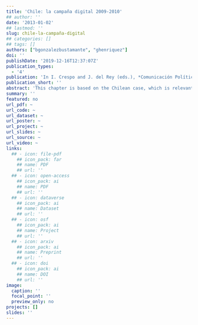 ```yaml
---
title: 'Chile: la campaña digital 2009-2010'
## author: ''
date: '2013-01-02'
## lastmod: ''
slug: chile-la-campaña-digital
## categories: []
## tags: []
authors: ["bgonzalezbustamante", "ghenriquez"]
doi: ''
publishDate: '2019-12-16T12:37:07Z'
publication_types:
  - '4'
publication: 'In I. Crespo and J. del Rey (eds.), *Comunicación Política & Campañas Electorales en América Latina*. Buenos Aires: Biblos'
publication_short: ''
abstract: 'This chapter is based on the Chilean case, which is relevant because of two significant elements. First, it is possible to identify the adoption of e-democracy tools, as well as a conflict between traditional electoral managers and new ones that disagree about the adoption of digital media. Second, the use of digital strategies is adopted in a context of low electoral turnout levels and allows the inclusion of the youngest population sector to the electoral campaign.'
summary: ''
featured: no
url_pdf: ~
url_code: ~
url_dataset: ~
url_poster: ~
url_project: ~
url_slides: ~
url_source: ~
url_video: ~
links:
  ## - icon: file-pdf
    ## icon_pack: far
    ## name: PDF
    ## url: ''
  ## - icon: open-access 
    ## icon_pack: ai
    ## name: PDF
    ## url: ''
  ## - icon: dataverse
    ## icon_pack: ai
    ## name: Dataset
    ## url: ''
  ## - icon: osf
    ## icon_pack: ai
    ## name: Project
    ## url: ''
  ## - icon: arxiv
    ## icon_pack: ai
    ## name: Preprint
    ## url: ''
  ## - icon: doi
    ## icon_pack: ai
    ## name: DOI
    ## url: ''
image:
  caption: ''
  focal_point: ''
  preview_only: no
projects: []
slides: ''
---
```

